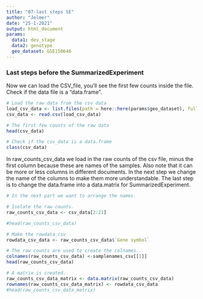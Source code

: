 ```yaml
---
title: "07-last steps SE"
author: "Jelmer"
date: "25-1-2021"
output: html_document
params:
  data1: dev_stage
  data2: genotype
  geo_dataset: GSE150646
---
```


### Last steps before the SummarizedExperiment

Now we can load the CSV_file, you’ll see the first few counts inside the file. Check if the data file is a “data.frame".

```r
# Load the raw data from the csv data
load_csv_data <- list.files(path = here::here(params$geo_dataset), full.names = TRUE, pattern = ".csv")
csv_data <- read.csv(load_csv_data)

# The first few counts of the raw data
head(csv_data)

# Check if the csv_data is a data.frame
class(csv_data)
```

In raw_counts_csv_data we load in the raw counts of the csv file, minus the first column because these are names of the samples. Also note that it can be more or less columns in different documents. In the next step we change the name of the columns to make them more understandable. The last step is to change the data.frame into a data.matrix for SummarizedExperiment.
```r
# In the next part we want to arrange the names. 

# Isolate the raw counts. 
raw_counts_csv_data <- csv_data[2:21]

#head(raw_counts_csv_data)

# Make the rowdata_csv
rowdata_csv_data <- raw_counts_csv_data$`Gene symbol`

# The raw counts are used to create the colnames. 
colnames(raw_counts_csv_data) <-samplenames_csv[[1]]
head(raw_counts_csv_data)

# A matrix is created. 
raw_counts_csv_data_matrix <- data.matrix(raw_counts_csv_data)
rownames(raw_counts_csv_data_matrix) <- rowdata_csv_data
#head(raw_counts_csv_data_matrix)
```

